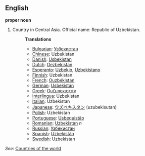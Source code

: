 ==English==

'''proper noun'''

# Country in Central Asia. Official name: Republic of Uzbekistan.
#:'''Translations'''
#:*[[Bulgarian]]: [[Узбекистан]]
#:*[[Chinese]]: Uzbekistan
#:*[[Danish]]: [[Usbekistan]]
#:*[[Dutch]]: [[Oezbekistan]]
#:*[[Esperanto]]: [[Uzbekio]], [[Uzbekistano]]
#:*[[Finnish]]: Uzbekistan
#:*[[French]]: [[Ouzbékistan]]
#:*[[German]]: [[Usbekistan]]
#:*[[Greek]]: [[Ουζμπεκιστάν]]
#:*[[Interlingua]]: Uzbekistan
#:*[[Italian]]: Uzbekistan
#:*[[Japanese]]: [[ウズベキスタン]] (uzubekisutan)
#:*[[Polish]]: Uzbekistan
#:*[[Portuguese]]: [[Usbequistão]]
#:*[[Romanian]]: [[Uzbekistan]] ''n''
#:*[[Russian]]: [[Узбекистан]]
#:*[[Spanish]]: [[Uzbekistán]]
#:*[[Swedish]]: Uzbekistan

''See'': [[Countries of the world]]
